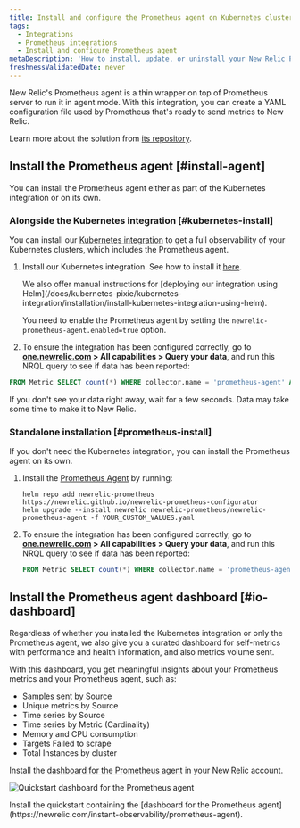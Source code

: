 ```yaml
---
title: Install and configure the Prometheus agent on Kubernetes clusters
tags:
  - Integrations
  - Prometheus integrations
  - Install and configure Prometheus agent
metaDescription: 'How to install, update, or uninstall your New Relic Prometheus agent alongside the Kubernetes integration.'
freshnessValidatedDate: never
---
```




New Relic's Prometheus agent is a thin wrapper on top of Prometheus server to run it in agent mode. With this integration, you can create a YAML configuration file used by Prometheus that's ready to send metrics to New Relic.

Learn more about the solution from [its repository](https://github.com/newrelic/newrelic-prometheus-configurator).

## Install the Prometheus agent [#install-agent]

You can install the Prometheus agent either as part of the Kubernetes integration or on its own.

### Alongside the Kubernetes integration [#kubernetes-install]

You can install our [Kubernetes integration](/docs/kubernetes-pixie/kubernetes-integration/get-started/introduction-kubernetes-integration) to get a full observability of your Kubernetes clusters, which includes the Prometheus agent.

1. Install our Kubernetes integration. See how to install it [here](/install/kubernetes).

    <Callout variant="tip">
      We also offer manual instructions for [deploying our integration using Helm](/docs/kubernetes-pixie/kubernetes-integration/installation/install-kubernetes-integration-using-helm).
      
      You need to enable the Prometheus agent by setting the `newrelic-prometheus-agent.enabled=true` option.
    </Callout>

2. To ensure the integration has been configured correctly, go to <DNT>**[one.newrelic.com](https://one.newrelic.com) > All capabilities > Query your data**</DNT>, and run this NRQL query to see if data has been reported:

  ```sql
  FROM Metric SELECT count(*) WHERE collector.name = 'prometheus-agent' AND cluster_name = 'YOUR_CLUSTER_NAME' since 1 hour ago
  ```

<Callout variant="tip">
  If you don't see your data right away, wait for a few seconds. Data may take some time to make it to New Relic.
</Callout>

### Standalone installation [#prometheus-install]

If you don't need the Kubernetes integration, you can install the Prometheus agent on its own.

1. Install the [Prometheus Agent](https://github.com/newrelic/newrelic-prometheus-configurator#readme) by running:
    ```shell
    helm repo add newrelic-prometheus https://newrelic.github.io/newrelic-prometheus-configurator
    helm upgrade --install newrelic newrelic-prometheus/newrelic-prometheus-agent -f YOUR_CUSTOM_VALUES.yaml
    ```

2. To ensure the integration has been configured correctly, go to <DNT>**[one.newrelic.com](https://one.newrelic.com) > All capabilities > Query your data**</DNT>, and run this NRQL query to see if data has been reported:

    ```sql
    FROM Metric SELECT count(*) WHERE collector.name = 'prometheus-agent' since 1 hour ago
    ```

## Install the Prometheus agent dashboard [#io-dashboard]

Regardless of whether you installed the Kubernetes integration or only the Prometheus agent, we also give you a curated dashboard for self-metrics with performance and health information, and also metrics volume sent.

With this dashboard, you get meaningful insights about your Prometheus metrics and your Prometheus agent, such as:

* Samples sent by Source
* Unique metrics by Source
* Time series by Source
* Time series by Metric (Cardinality)
* Memory and CPU consumption
* Targets Failed to scrape
* Total Instances by cluster

Install the [dashboard for the Prometheus agent](https://newrelic.com/instant-observability/prometheus-agent) in your New Relic account.

<img
  title="Quickstart dashboard for the Prometheus agent"
  alt="Quickstart dashboard for the Prometheus agent"
  src={infrastructurePrometheusIoDashboard}
/>

<figcaption>
  Install the quickstart containing the [dashboard for the Prometheus agent](https://newrelic.com/instant-observability/prometheus-agent).
</figcaption>
